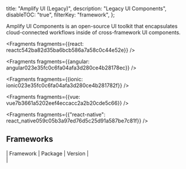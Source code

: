   title: "Amplify UI (Legacy)",
  description: "Legacy UI Components",
  disableTOC: "true",
  filterKey: "framework",
};

Amplify UI Components is an open-source UI toolkit that encapsulates cloud-connected workflows inside of cross-framework UI components.


<Fragments fragments={{react: reactc542ba82d35ba6bcb586a7a58c0c44e52e}} />


<Fragments fragments={{angular: angular023e35fc0c6fa04afa3d280ce4b28178ec}} />


<Fragments fragments={{ionic: ionic023e35fc0c6fa04afa3d280ce4b281782f}} />


<Fragments fragments={{vue: vue7b3661a5202eef4eccacc2a2b20cde5c66}} />


<Fragments
  fragments={{"react-native": react_native059c05b3a97ed76d5c25d91a587be7c81f}}
/>

## Frameworks

| Framework | Package | Version |  
|
